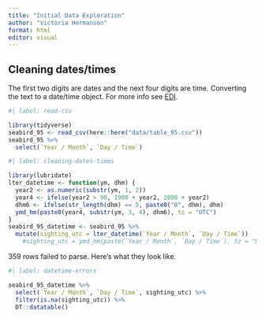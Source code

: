 ```yaml
---
title: "Initial Data Exploration"
author: "Victoria Hermanson"
format: html
editor: visual
---
```


## Cleaning dates/times

The first two digits are dates and the next four digits are time. Converting the text to a date/time object. For more info see [EDI](https://portal.edirepository.org/nis/metadataviewer?packageid=knb-lter-pal.95.5).

```r
#| label: read-csv

library(tidyverse)
seabird_95 <- read_csv(here::here("data/table_95.csv"))
seabird_95 %>% 
  select(`Year / Month`, `Day / Time`)

```

```r
#| label: cleaning-dates-times

library(lubridate)
lter_datetime <- function(ym, dhm) {
  year2 <- as.numeric(substr(ym, 1, 2))
  year4 <- ifelse(year2 > 90, 1900 + year2, 2000 + year2)
  dhm6 <- ifelse(str_length(dhm) == 5, paste0("0", dhm), dhm)
  ymd_hm(paste0(year4, substr(ym, 3, 4), dhm6), tz = "UTC")
}
seabird_95_datetime <- seabird_95 %>% 
  mutate(sighting_utc = lter_datetime(`Year / Month`, `Day / Time`))
    #sighting_utc = ymd_hm(paste(`Year / Month`, `Day / Time`), tz = "UTC"))
```

359 rows failed to parse. Here's what they look like.

```r
#| label: datetime-errors

seabird_95_datetime %>% 
  select(`Year / Month`, `Day / Time`, sighting_utc) %>% 
  filter(is.na(sighting_utc)) %>% 
  DT::datatable()

```

